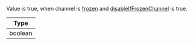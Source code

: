 Value is true, when channel is [frozen](https://getstream.io/chat/docs/javascript/freezing_channels/?language=javascript&q=frozen) and [disableIfFrozenChannel](/reactnative/core-components/channel#disableiffrozenchannel) is true.

| Type |
| - |
| boolean |
